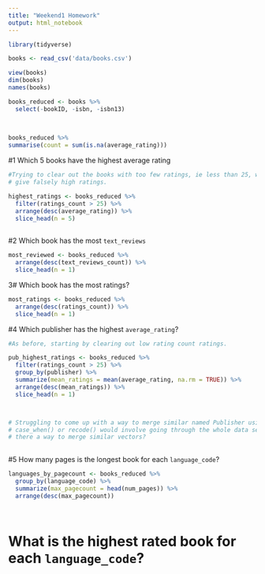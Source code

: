 ```yaml
---
title: "Weekend1 Homework"
output: html_notebook
---
```


```r
library(tidyverse)
```

```r
books <- read_csv('data/books.csv')

view(books)
dim(books)
names(books)

books_reduced <- books %>% 
  select(-bookID, -isbn, -isbn13)
  

  
books_reduced %>% 
summarise(count = sum(is.na(average_rating)))
```

#1 Which 5 books have the highest average rating
```r


#Trying to clear out the books with too few ratings, ie less than 25, which
# give falsely high ratings.

highest_ratings <- books_reduced %>% 
  filter(ratings_count > 25) %>% 
  arrange(desc(average_rating)) %>% 
  slice_head(n = 5)
  
```

#2 Which book has the most `text_reviews`

```r
most_reviewed <- books_reduced %>% 
  arrange(desc(text_reviews_count)) %>%
  slice_head(n = 1)
```

3# Which book has the most ratings?

```r
most_ratings <- books_reduced %>%
  arrange(desc(ratings_count)) %>% 
  slice_head(n = 1)                 
```

#4 Which publisher has the highest `average_rating`?

```r

#As before, starting by clearing out low rating count ratings.

pub_highest_ratings <- books_reduced %>% 
  filter(ratings_count > 25) %>% 
  group_by(publisher) %>%
  summarize(mean_ratings = mean(average_rating, na.rm = TRUE)) %>% 
  arrange(desc(mean_ratings)) %>% 
  slice_head(n = 1)



# Struggling to come up with a way to merge similar named Publisher using 
# case_when() or recode() would involve going through the whole data set, is 
# there a way to merge similar vectors?
  
```

#5 How many pages is the longest book for each `language_code`?

```r

languages_by_pagecount <- books_reduced %>% 
  group_by(language_code) %>% 
  summarize(max_pagecount = head(num_pages)) %>% 
  arrange(desc(max_pagecount))




```

# What is the highest rated book for each `language_code`?

```r

```
